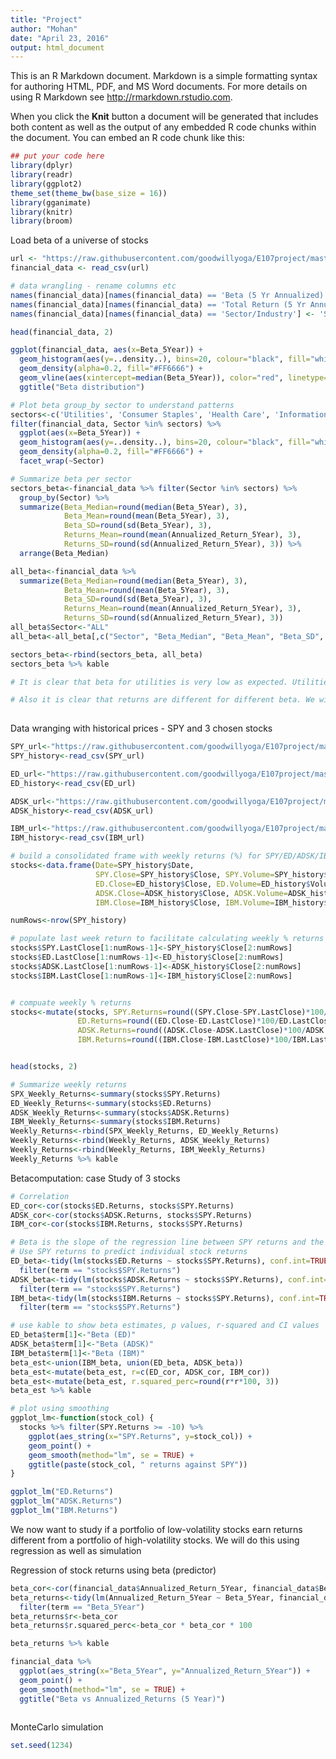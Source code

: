 ```yaml
---
title: "Project"
author: "Mohan"
date: "April 23, 2016"
output: html_document
---
```


This is an R Markdown document. Markdown is a simple formatting syntax for authoring HTML, PDF, and MS Word documents. For more details on using R Markdown see <http://rmarkdown.rstudio.com>.

When you click the **Knit** button a document will be generated that includes both content as well as the output of any embedded R code chunks within the document. You can embed an R code chunk like this:

```r
## put your code here
library(dplyr)
library(readr)
library(ggplot2)
theme_set(theme_bw(base_size = 16))
library(gganimate)
library(knitr)
library(broom)
```

Load beta of a universe of stocks

```r
url <- "https://raw.githubusercontent.com/goodwillyoga/E107project/master/Mohan/data/2500%20Stocks%20Financial%20Data.csv"
financial_data <- read_csv(url)

# data wrangling - rename columns etc
names(financial_data)[names(financial_data) == 'Beta (5 Yr Annualized)'] <- 'Beta_5Year'
names(financial_data)[names(financial_data) == 'Total Return (5 Yr Annualized)'] <- 'Annualized_Return_5Year'
names(financial_data)[names(financial_data) == 'Sector/Industry'] <- 'Sector'

head(financial_data, 2)

ggplot(financial_data, aes(x=Beta_5Year)) + 
  geom_histogram(aes(y=..density..), bins=20, colour="black", fill="white") + 
  geom_density(alpha=0.2, fill="#FF6666") +
  geom_vline(aes(xintercept=median(Beta_5Year)), color="red", linetype="dashed", size=1) +
  ggtitle("Beta distribution")

# Plot beta group_by sector to understand patterns
sectors<-c('Utilities', 'Consumer Staples', 'Health Care', 'Information Technology', 'Energy', 'Industrials', 'Consumer Discretionary' , 'Materials', 'Financials')
filter(financial_data, Sector %in% sectors) %>%
  ggplot(aes(x=Beta_5Year)) + 
  geom_histogram(aes(y=..density..), bins=20, colour="black", fill="white") + 
  geom_density(alpha=0.2, fill="#FF6666") +
  facet_wrap(~Sector)

# Summarize beta per sector
sectors_beta<-financial_data %>% filter(Sector %in% sectors) %>%
  group_by(Sector) %>%
  summarize(Beta_Median=round(median(Beta_5Year), 3), 
            Beta_Mean=round(mean(Beta_5Year), 3), 
            Beta_SD=round(sd(Beta_5Year), 3),
            Returns_Mean=round(mean(Annualized_Return_5Year), 3),
            Returns_SD=round(sd(Annualized_Return_5Year), 3)) %>% 
  arrange(Beta_Median)

all_beta<-financial_data %>% 
  summarize(Beta_Median=round(median(Beta_5Year), 3), 
            Beta_Mean=round(mean(Beta_5Year), 3), 
            Beta_SD=round(sd(Beta_5Year), 3),
            Returns_Mean=round(mean(Annualized_Return_5Year), 3),
            Returns_SD=round(sd(Annualized_Return_5Year), 3))
all_beta$Sector<-"ALL"
all_beta<-all_beta[,c("Sector", "Beta_Median", "Beta_Mean", "Beta_SD", "Returns_Mean", "Returns_SD")]

sectors_beta<-rbind(sectors_beta, all_beta)
sectors_beta %>% kable

# It is clear that beta for utilities is very low as expected. Utilities tend to fluctuate less with the market as they are basic necessaties. On the other hand, industrials and materials are cyclical type and their beta tends to be very high. Financials have almost perfect correlation with S&P500 with beta almost 1.

# Also it is clear that returns are different for different beta. We will later see if there is a clear relation between returns and beta for a universe of 2500 stocks.
  
```

Data wranging with historical prices - SPY and 3 chosen stocks

```r
SPY_url<-"https://raw.githubusercontent.com/goodwillyoga/E107project/master/Mohan/data/SPY%20weekly%2010%20years.csv"
SPY_history<-read_csv(SPY_url)

ED_url<-"https://raw.githubusercontent.com/goodwillyoga/E107project/master/Mohan/data/ED%20weekly%2010%20years.csv"
ED_history<-read_csv(ED_url)

ADSK_url<-"https://raw.githubusercontent.com/goodwillyoga/E107project/master/Mohan/data/ADSK%20weekly%2010%20years.csv"
ADSK_history<-read_csv(ADSK_url)

IBM_url<-"https://raw.githubusercontent.com/goodwillyoga/E107project/master/Mohan/data/IBM%20weekly%2010%20years.csv"
IBM_history<-read_csv(IBM_url)

# build a consolidated frame with weekly returns (%) for SPY/ED/ADSK/IBM
stocks<-data.frame(Date=SPY_history$Date, 
                   SPY.Close=SPY_history$Close, SPY.Volume=SPY_history$Volume, SPY.LastClose=SPY_history$Close, 
                   ED.Close=ED_history$Close, ED.Volume=ED_history$Volume, ED.LastClose=ED_history$Close, 
                   ADSK.Close=ADSK_history$Close, ADSK.Volume=ADSK_history$Volume, ADSK.LastClose=ADSK_history$Close,
                   IBM.Close=IBM_history$Close, IBM.Volume=IBM_history$Volume, IBM.LastClose=IBM_history$Close)

numRows<-nrow(SPY_history)

# populate last week return to facilitate calculating weekly % returns
stocks$SPY.LastClose[1:numRows-1]<-SPY_history$Close[2:numRows]
stocks$ED.LastClose[1:numRows-1]<-ED_history$Close[2:numRows]
stocks$ADSK.LastClose[1:numRows-1]<-ADSK_history$Close[2:numRows]
stocks$IBM.LastClose[1:numRows-1]<-IBM_history$Close[2:numRows]


# compuate weekly % returns
stocks<-mutate(stocks, SPY.Returns=round((SPY.Close-SPY.LastClose)*100/SPY.LastClose, 3),
               ED.Returns=round((ED.Close-ED.LastClose)*100/ED.LastClose, 3),
               ADSK.Returns=round((ADSK.Close-ADSK.LastClose)*100/ADSK.LastClose, 3),
               IBM.Returns=round((IBM.Close-IBM.LastClose)*100/IBM.LastClose, 3))


head(stocks, 2)

# Summarize weekly returns
SPX_Weekly_Returns<-summary(stocks$SPY.Returns)
ED_Weekly_Returns<-summary(stocks$ED.Returns)
ADSK_Weekly_Returns<-summary(stocks$ADSK.Returns)
IBM_Weekly_Returns<-summary(stocks$IBM.Returns)
Weekly_Returns<-rbind(SPX_Weekly_Returns, ED_Weekly_Returns)
Weekly_Returns<-rbind(Weekly_Returns, ADSK_Weekly_Returns)
Weekly_Returns<-rbind(Weekly_Returns, IBM_Weekly_Returns)
Weekly_Returns %>% kable

```


Betacomputation: case Study of 3 stocks

```r
# Correlation
ED_cor<-cor(stocks$ED.Returns, stocks$SPY.Returns)
ADSK_cor<-cor(stocks$ADSK.Returns, stocks$SPY.Returns)
IBM_cor<-cor(stocks$IBM.Returns, stocks$SPY.Returns)

# Beta is the slope of the regression line between SPY returns and the stock returns
# Use SPY returns to predict individual stock returns
ED_beta<-tidy(lm(stocks$ED.Returns ~ stocks$SPY.Returns), conf.int=TRUE) %>% 
  filter(term == "stocks$SPY.Returns")
ADSK_beta<-tidy(lm(stocks$ADSK.Returns ~ stocks$SPY.Returns), conf.int=TRUE) %>% 
  filter(term == "stocks$SPY.Returns")
IBM_beta<-tidy(lm(stocks$IBM.Returns ~ stocks$SPY.Returns), conf.int=TRUE) %>% 
  filter(term == "stocks$SPY.Returns")

# use kable to show beta estimates, p values, r-squared and CI values
ED_beta$term[1]<-"Beta (ED)"
ADSK_beta$term[1]<-"Beta (ADSK)"
IBM_beta$term[1]<-"Beta (IBM)"
beta_est<-union(IBM_beta, union(ED_beta, ADSK_beta))
beta_est<-mutate(beta_est, r=c(ED_cor, ADSK_cor, IBM_cor))
beta_est<-mutate(beta_est, r.squared_perc=round(r*r*100, 3))
beta_est %>% kable

# plot using smoothing
ggplot_lm<-function(stock_col) {
  stocks %>% filter(SPY.Returns >= -10) %>% 
    ggplot(aes_string(x="SPY.Returns", y=stock_col)) + 
    geom_point() +
    geom_smooth(method="lm", se = TRUE) +
    ggtitle(paste(stock_col, " returns against SPY"))
}

ggplot_lm("ED.Returns")
ggplot_lm("ADSK.Returns")
ggplot_lm("IBM.Returns")

```

We now want to study if a portfolio of low-volatility stocks earn returns different from a portfolio of high-volatility stocks. We will do this using regression as well as simulation

Regression of stock returns using beta (predictor) 
```r
beta_cor<-cor(financial_data$Annualized_Return_5Year, financial_data$Beta_5Year)
beta_returns<-tidy(lm(Annualized_Return_5Year ~ Beta_5Year, financial_data), conf.int=TRUE) %>% 
  filter(term == "Beta_5Year")
beta_returns$r<-beta_cor
beta_returns$r.squared_perc<-beta_cor * beta_cor * 100

beta_returns %>% kable

financial_data %>%  
  ggplot(aes_string(x="Beta_5Year", y="Annualized_Return_5Year")) + 
  geom_point() +
  geom_smooth(method="lm", se = TRUE) +
  ggtitle("Beta vs Annualized_Returns (5 Year)")
  
```

MonteCarlo simulation 
```r
set.seed(1234)
```